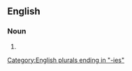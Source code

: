 ==English==

===Noun===
{{head|en|noun form}}

# {{plural of|affinity|lang=en}}

[[Category:English plurals ending in "-ies"]]